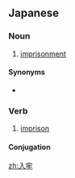==Japanese==
{{ja-kanjitab|にゅう|ろう|yomi=on}}

===Noun===
{{ja-noun|にゅうろう}}

# [[imprisonment]]

====Synonyms====
* {{ja-r|入獄|にゅうごく}}

===Verb===
{{ja-verb-suru|にゅうろう}}

# [[imprison]]

====Conjugation====
{{ja-suru|にゅうろう}}

[[zh:入牢]]